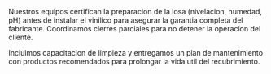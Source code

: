 ﻿---
slug: pisos-vinilico
familia: pisos
nombre: Pisos vinilicos
resumen: Revestimientos vinilicos heterogeneos y LVT para areas de alto transito con instalacion rapida y mantenimiento sencillo.
beneficios:
  - Capa de uso resistente a abrasion y rayado para transito intenso.
  - Instalacion seca con adhesivos de bajo VOC y control de humedad.
  - Amplia paleta de disenos madera, piedra y colores solidos.
especificaciones:
  - key: Espesor total
    value: 2.0 - 5.0 mm segun gama.
  - key: Capa de desgaste
    value: 0.5 - 1.0 mm con tratamiento PUR antibacteriano.
  - key: Clasificacion al fuego
    value: ASTM E84 Clase A / EN 13501 Bfl-s1.
  - key: Formatos disponibles
    value: Rollos 2 m, losetas 610 x 610 mm, tablones 180 x 1220 mm.
  - key: Garantia
    value: Hasta 10 años en uso comercial intensivo.
aplicaciones:
  - Oficinas y call centers
  - Retail y tiendas por departamento
  - Clinicas, farmacias y laboratorios
  - Educacion y bibliotecas
  - Aeropuertos y terminales
  - Residencial multifamiliar premium
descargas:
  - label: Ficha tecnica vinilico 2024
    href: /descargas/CATALOGO-SG-2024.pdf
usos:
  - interior
sectores:
  - oficinas
  - retail
  - salud
  - educacion
  - aeropuertos-transporte
desempenos:
  - transito-alto
  - impermeable
  - acustica
presupuesto: medio
imagenes:
  - src: /images/subfamilias/pisos-vinilico-1.jpg
    alt: Piso vinilico en area colaborativa corporativa
---

Nuestros equipos certifican la preparacion de la losa (nivelacion, humedad, pH) antes de instalar el vinilico para asegurar la garantia completa del fabricante. Coordinamos cierres parciales para no detener la operacion del cliente.

Incluimos capacitacion de limpieza y entregamos un plan de mantenimiento con productos recomendados para prolongar la vida util del recubrimiento.
